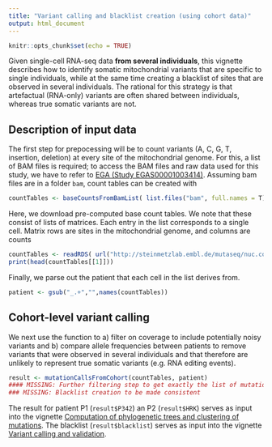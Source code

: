 ```yaml
---
title: "Variant calling and blacklist creation (using cohort data)"
output: html_document
---
```


```r
knitr::opts_chunk$set(echo = TRUE)
```

Given single-cell RNA-seq data **from several individuals**, this vignette describes how to identify somatic mitochondrial variants that are specific to single individuals, while at the same time creating a blacklist of sites that are observed in several individuals. The rational for this strategy is that artefactual (RNA-only) variants are often shared between individuals, whereas true somatic variants are not.

## Description of input data

The first step for prepocessing will be to count variants (A, C, G, T, insertion, deletion) at every site of the mitochondrial genome. For this, a list of BAM files is required; to access the BAM files and raw data used for this study, we have to refer to [EGA (Study EGAS00001003414)](https://www.ebi.ac.uk/ega/studies/EGAS00001003414). Assuming bam files are in a folder `bam`, count tables can be created with


```r
countTables <- baseCountsFromBamList( list.files("bam", full.names = T) )
```

Here, we download pre-computed base count tables. We note that these consist of lists of matrices. Each entry in the list corresponds to a single cell. Matrix rows are sites in the mitochondrial genome, and columns are counts 

```r
countTables <- readRDS( url("http://steinmetzlab.embl.de/mutaseq/nuc.count.per.position.RDS") )
print(head(countTables[[1]]))
```

Finally, we parse out the patient that each cell in the list derives from.
```r
patient <- gsub("_.+","",names(countTables))
```

## Cohort-level variant calling

We next use the \code{\link{mutationCallsFromCohort}} function to a) filter on coverage to include potentially noisy variants and b) compare allele frequencies between patients to remove variants that were observed in several individuals and that therefore are unlikely to represent true somatic variants (e.g. RNA editing events).

```r
result <- mutationCallsFromCohort(countTables, patient)
#### MISSING: Further filtering step to get exactly the list of mutations used for P342 and HRK?? Was there further filtering using blacklist$three or blacklist$masked
### MISSING: Blacklist creation to be made consistent
```

The result for patient P1 (`result$P342`) an P2 (`result$HRK`) serves as input into the vignette [Computation of phylogenetic trees and clustering of mutations](clustering.html). The blacklist (`result$blacklist`) serves as input into the vignette [Variant calling and validation](calling.html).
